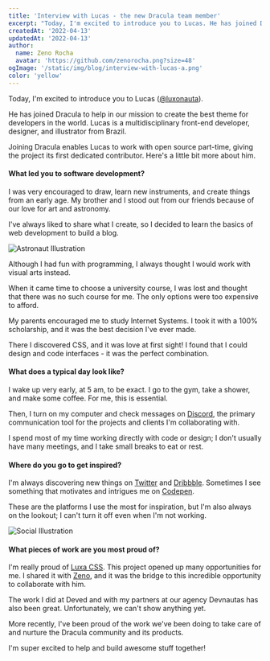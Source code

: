 ```yaml
---
title: 'Interview with Lucas - the new Dracula team member'
excerpt: "Today, I'm excited to introduce you to Lucas. He has joined Dracula to help in our mission to create the best theme for developers in the world."
createdAt: '2022-04-13'
updatedAt: '2022-04-13'
author:
  name: Zeno Rocha
  avatar: 'https://github.com/zenorocha.png?size=48'
ogImage: '/static/img/blog/interview-with-lucas-a.png'
color: 'yellow'
---
```


Today, I'm excited to introduce you to Lucas ([@luxonauta](https://twitter.com/luxonauta)).

He has joined Dracula to help in our mission to create the best theme for developers in the world. Lucas is a multidisciplinary front-end developer, designer, and illustrator from Brazil.

Joining Dracula enables Lucas to work with open source part-time, giving the project its first dedicated contributor. Here's a little bit more about him.

#### What led you to software development?

I was very encouraged to draw, learn new instruments, and create things from an early age. My brother and I stood out from our friends because of our love for art and astronomy.

I've always liked to share what I create, so I decided to learn the basics of web development to build a blog.

![Astronaut Illustration](/static/img/blog/interview-with-lucas-a.png)

Although I had fun with programming, I always thought I would work with visual arts instead.

When it came time to choose a university course, I was lost and thought that there was no such course for me. The only options were too expensive to afford.

My parents encouraged me to study Internet Systems. I took it with a 100% scholarship, and it was the best decision I've ever made.

There I discovered CSS, and it was love at first sight! I found that I could design and code interfaces - it was the perfect combination.

#### What does a typical day look like?

I wake up very early, at 5 am, to be exact. I go to the gym, take a shower, and make some coffee. For me, this is essential.

Then, I turn on my computer and check messages on [Discord](https://discord.com/), the primary communication tool for the projects and clients I'm collaborating with.

I spend most of my time working directly with code or design; I don't usually have many meetings, and I take small breaks to eat or rest.

#### Where do you go to get inspired?

I'm always discovering new things on [Twitter](https://twitter.com) and [Dribbble](https://dribbble.com/). Sometimes I see something that motivates and intrigues me on [Codepen](https://codepen.io/).

These are the platforms I use the most for inspiration, but I'm also always on the lookout; I can't turn it off even when I'm not working.

![Social Illustration](/static/img/blog/interview-with-lucas-b.png)

#### What pieces of work are you most proud of?

I'm really proud of [Luxa CSS](https://luxacss.com). This project opened up many opportunities for me. I shared it with [Zeno](https://twitter.com/zenorocha), and it was the bridge to this incredible opportunity to collaborate with him.

The work I did at Deved and with my partners at our agency Devnautas has also been great. Unfortunately, we can't show anything yet.

More recently, I've been proud of the work we've been doing to take care of and nurture the Dracula community and its products.

I'm super excited to help and build awesome stuff together!
